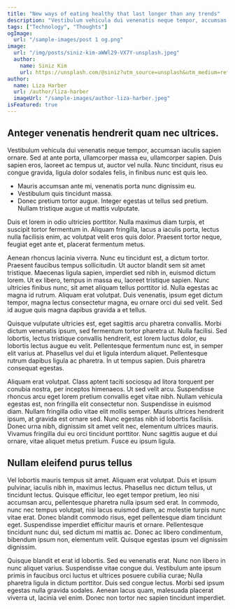 ```yaml
---
title: "New ways of eating healthy that last longer than any trends"
description: "Vestibulum vehicula dui venenatis neque tempor, accumsan iaculis sapien ornare. Sed at ante porta, ullamcorper massa eu, ullamcorper sapien. Donec pretium tortor augue. Integer egestas ut tellus sed pretium. Nullam tristique augue ut mattis vulputate. Duis et lorem in odio ultricies porttitor."
tags: ["Technology", "Thoughts"]
ogImage:
  url: "/sample-images/post 1 og.png"
image:
  url: "/img/posts/siniz-kim-aWWl29-VX7Y-unsplash.jpeg"
  author:
    name: Siniz Kim
    url: https://unsplash.com/@siniz?utm_source=unsplash&utm_medium=referral&utm_content=creditCopyText
author:
  name: Liza Harber
  url: /author/liza-harber
  imageUrl: "/sample-images/author-liza-harber.jpeg"
isFeatured: true
---
```


## Anteger venenatis hendrerit quam nec ultrices.

Vestibulum vehicula dui
venenatis neque tempor, accumsan iaculis sapien ornare. Sed at ante porta,
ullamcorper massa eu, ullamcorper sapien. Duis sapien eros, laoreet ac tempus
ut, auctor vel nulla. Nunc tincidunt, risus eu congue gravida, ligula dolor
sodales felis, in finibus nunc est quis leo.

- Mauris accumsan ante mi, venenatis porta nunc dignissim eu.
- Vestibulum quis tincidunt massa.
- Donec pretium tortor augue. Integer egestas ut tellus
  sed pretium. Nullam tristique augue ut mattis vulputate.

Duis et lorem in odio ultricies porttitor. Nulla maximus diam turpis, et suscipit tortor fermentum in. Aliquam fringilla, lacus a iaculis porta, lectus nulla facilisis enim, ac volutpat velit eros quis dolor. Praesent tortor neque, feugiat eget ante et, placerat fermentum metus.

Aenean rhoncus lacinia viverra. Nunc eu tincidunt est, a dictum tortor. Praesent faucibus tempus sollicitudin. Ut auctor blandit sem sit amet tristique. Maecenas ligula sapien, imperdiet sed nibh in, euismod dictum lorem. Ut ex libero, tempus in massa eu, laoreet tristique sapien. Nunc ultricies finibus nunc, sit amet aliquam tellus porttitor id. Nulla egestas ac magna id rutrum. Aliquam erat volutpat. Duis venenatis, ipsum eget dictum tempor, magna lectus consectetur magna, eu ornare orci dui sed velit. Sed id augue quis magna dapibus gravida a et tellus.

Quisque vulputate ultricies est, eget sagittis arcu pharetra convallis. Morbi dictum venenatis ipsum, sed fermentum tortor pharetra ut. Nulla facilisi. Sed lobortis, lectus tristique convallis hendrerit, est lorem luctus dolor, eu lobortis lectus augue eu velit. Pellentesque fermentum nunc est, in semper elit varius at. Phasellus vel dui et ligula interdum aliquet. Pellentesque rutrum dapibus ligula ac pharetra. In ut tempus sapien. Duis pharetra consequat egestas.

Aliquam erat volutpat. Class aptent taciti sociosqu ad litora torquent per conubia nostra, per inceptos himenaeos. Ut sed velit arcu. Suspendisse rhoncus arcu eget lorem pretium convallis eget vitae nibh. Nullam vehicula egestas est, non fringilla elit consectetur non. Suspendisse in euismod diam. Nullam fringilla odio vitae elit mollis semper. Mauris ultrices hendrerit ipsum, at gravida est ornare sed. Nunc egestas nibh id lobortis facilisis. Donec urna nibh, dignissim sit amet velit nec, elementum ultrices mauris. Vivamus fringilla dui eu orci tincidunt porttitor. Nunc sagittis augue et dui ornare, vitae aliquet metus pretium. Fusce eu ipsum ligula.

## Nullam eleifend purus tellus

Vel lobortis mauris tempus sit amet. Aliquam erat volutpat. Duis et ipsum pulvinar, iaculis nibh in, maximus lectus. Phasellus nec dictum tellus, ut tincidunt lectus. Quisque efficitur, leo eget tempor pretium, leo nisi accumsan arcu, pellentesque pharetra nulla ipsum sed erat. In commodo, nunc nec tempus volutpat, nisi lacus euismod diam, ac molestie turpis nunc vitae erat. Donec blandit commodo risus, eget pellentesque diam tincidunt eget. Suspendisse imperdiet efficitur mauris et ornare. Pellentesque tincidunt nunc dui, sed dictum mi mattis ac. Donec ac libero condimentum, bibendum ipsum non, elementum velit. Quisque egestas ipsum vel dignissim dignissim.

Quisque blandit et erat id lobortis. Sed eu venenatis erat. Nunc non libero in nunc aliquet varius. Suspendisse vitae congue dui. Vestibulum ante ipsum primis in faucibus orci luctus et ultrices posuere cubilia curae; Nulla pharetra ligula in dictum porttitor. Duis sed congue lectus. Morbi sed ipsum egestas nulla gravida sodales. Aenean lacus quam, malesuada placerat viverra ut, lacinia vel enim. Donec non tortor nec sapien tincidunt imperdiet.
